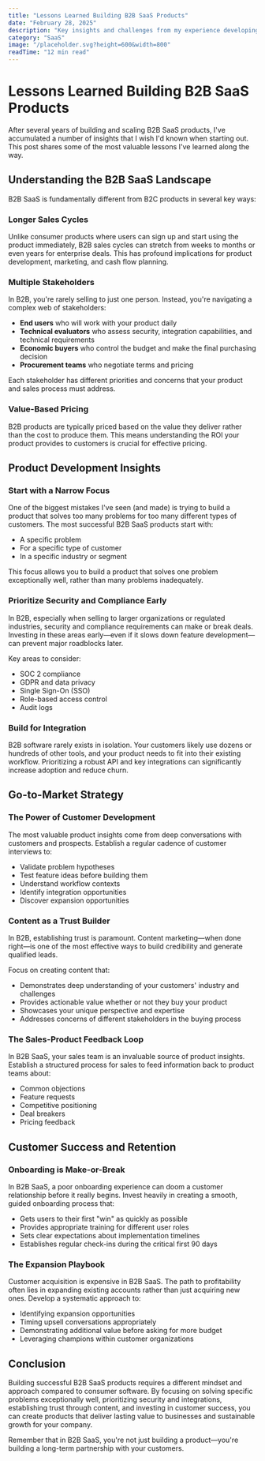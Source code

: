 ```yaml
---
title: "Lessons Learned Building B2B SaaS Products"
date: "February 28, 2025"
description: "Key insights and challenges from my experience developing software-as-a-service products for business clients."
category: "SaaS"
image: "/placeholder.svg?height=600&width=800"
readTime: "12 min read"
---
```


# Lessons Learned Building B2B SaaS Products

After several years of building and scaling B2B SaaS products, I've accumulated a number of insights that I wish I'd known when starting out. This post shares some of the most valuable lessons I've learned along the way.

## Understanding the B2B SaaS Landscape

B2B SaaS is fundamentally different from B2C products in several key ways:

### Longer Sales Cycles

Unlike consumer products where users can sign up and start using the product immediately, B2B sales cycles can stretch from weeks to months or even years for enterprise deals. This has profound implications for product development, marketing, and cash flow planning.

### Multiple Stakeholders

In B2B, you're rarely selling to just one person. Instead, you're navigating a complex web of stakeholders:

- **End users** who will work with your product daily
- **Technical evaluators** who assess security, integration capabilities, and technical requirements
- **Economic buyers** who control the budget and make the final purchasing decision
- **Procurement teams** who negotiate terms and pricing

Each stakeholder has different priorities and concerns that your product and sales process must address.

### Value-Based Pricing

B2B products are typically priced based on the value they deliver rather than the cost to produce them. This means understanding the ROI your product provides to customers is crucial for effective pricing.

## Product Development Insights

### Start with a Narrow Focus

One of the biggest mistakes I've seen (and made) is trying to build a product that solves too many problems for too many different types of customers. The most successful B2B SaaS products start with:

- A specific problem
- For a specific type of customer
- In a specific industry or segment

This focus allows you to build a product that solves one problem exceptionally well, rather than many problems inadequately.

### Prioritize Security and Compliance Early

In B2B, especially when selling to larger organizations or regulated industries, security and compliance requirements can make or break deals. Investing in these areas early—even if it slows down feature development—can prevent major roadblocks later.

Key areas to consider:

- SOC 2 compliance
- GDPR and data privacy
- Single Sign-On (SSO)
- Role-based access control
- Audit logs

### Build for Integration

B2B software rarely exists in isolation. Your customers likely use dozens or hundreds of other tools, and your product needs to fit into their existing workflow. Prioritizing a robust API and key integrations can significantly increase adoption and reduce churn.

## Go-to-Market Strategy

### The Power of Customer Development

The most valuable product insights come from deep conversations with customers and prospects. Establish a regular cadence of customer interviews to:

- Validate problem hypotheses
- Test feature ideas before building them
- Understand workflow contexts
- Identify integration opportunities
- Discover expansion opportunities

### Content as a Trust Builder

In B2B, establishing trust is paramount. Content marketing—when done right—is one of the most effective ways to build credibility and generate qualified leads.

Focus on creating content that:

- Demonstrates deep understanding of your customers' industry and challenges
- Provides actionable value whether or not they buy your product
- Showcases your unique perspective and expertise
- Addresses concerns of different stakeholders in the buying process

### The Sales-Product Feedback Loop

In B2B SaaS, your sales team is an invaluable source of product insights. Establish a structured process for sales to feed information back to product teams about:

- Common objections
- Feature requests
- Competitive positioning
- Deal breakers
- Pricing feedback

## Customer Success and Retention

### Onboarding is Make-or-Break

In B2B SaaS, a poor onboarding experience can doom a customer relationship before it really begins. Invest heavily in creating a smooth, guided onboarding process that:

- Gets users to their first "win" as quickly as possible
- Provides appropriate training for different user roles
- Sets clear expectations about implementation timelines
- Establishes regular check-ins during the critical first 90 days

### The Expansion Playbook

Customer acquisition is expensive in B2B SaaS. The path to profitability often lies in expanding existing accounts rather than just acquiring new ones. Develop a systematic approach to:

- Identifying expansion opportunities
- Timing upsell conversations appropriately
- Demonstrating additional value before asking for more budget
- Leveraging champions within customer organizations

## Conclusion

Building successful B2B SaaS products requires a different mindset and approach compared to consumer software. By focusing on solving specific problems exceptionally well, prioritizing security and integrations, establishing trust through content, and investing in customer success, you can create products that deliver lasting value to businesses and sustainable growth for your company.

Remember that in B2B SaaS, you're not just building a product—you're building a long-term partnership with your customers.

